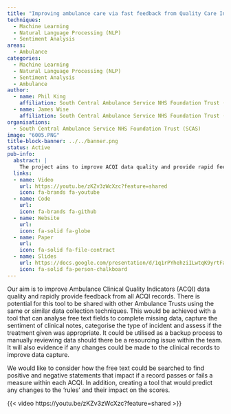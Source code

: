 ```yaml
---
title: "Improving ambulance care via fast feedback from Quality Care Indicators"
techniques:
  - Machine Learning
  - Natural Language Processing (NLP)
  - Sentiment Analysis
areas:
  - Ambulance
categories:
  - Machine Learning
  - Natural Language Processing (NLP)
  - Sentiment Analysis
  - Ambulance
author:
  - name: Phil King
    affiliation: South Central Ambulance Service NHS Foundation Trust (SCAS)
  - name: James Wise
    affiliation: South Central Ambulance Service NHS Foundation Trust (SCAS)
organisations:
  - South Central Ambulance Service NHS Foundation Trust (SCAS)
image: "6005.PNG"
title-block-banner: ../../banner.png
status: Active
pub-info:
  abstract: |
    The project aims to improve ACQI data quality and provide rapid feedback using a tool to analyse free text fields, capture sentiment, categorize incidents, and assess treatment appropriateness. This tool could be shared with other Ambulance Trusts and serve as a backup for to manually review data. It will also predict rule changes and their impact on scores.
  links:
  - name: Video
    url: https://youtu.be/zKZv3zWcXzc?feature=shared
    icon: fa-brands fa-youtube
  - name: Code
    url:
    icon: fa-brands fa-github
  - name: Website
    url:
    icon: fa-solid fa-globe
  - name: Paper
    url:
    icon: fa-solid fa-file-contract
  - name: Slides
    url: https://docs.google.com/presentation/d/1q1rPYhehziILwtqK9yrtFaU6JklD2c3M/edit?usp=drive_link&ouid=104927246423235110137&rtpof=true&sd=true
    icon: fa-solid fa-person-chalkboard
---
```


Our aim is to improve Ambulance Clinical Quality Indicators (ACQI) data quality and rapidly provide feedback from all ACQI records. There is potential for this tool to be shared with other Ambulance Trusts using the same or similar data collection techniques. This would be achieved with a tool that can analyse free text fields to complete missing data, capture the sentiment of clinical notes, categorise the type of incident and assess if the treatment given was appropriate. It could be utilised as a backup process to manually reviewing data should there be a resourcing issue within the team. It will also evidence if any changes could be made to the clinical records to improve data capture.

We would like to consider how the free text could be searched to find positive and negative statements that impact if a record passes or fails a measure within each ACQI. In addition, creating a tool that would predict any changes to the 'rules' and their impact on the scores.

{{< video https://youtu.be/zKZv3zWcXzc?feature=shared >}}
